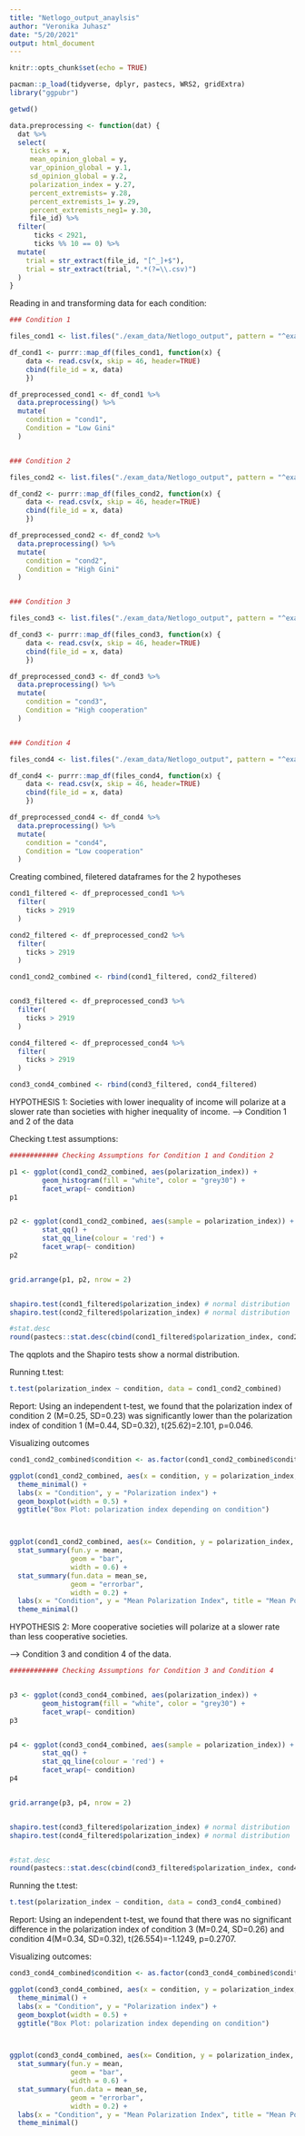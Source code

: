 ```yaml
---
title: "Netlogo_output_anaylsis"
author: "Veronika Juhasz"
date: "5/20/2021"
output: html_document
---
```



```r
knitr::opts_chunk$set(echo = TRUE)

pacman::p_load(tidyverse, dplyr, pastecs, WRS2, gridExtra)
library("ggpubr")

getwd()

```



```r


data.preprocessing <- function(dat) {
  dat %>% 
  select(
     ticks = x,
     mean_opinion_global = y,
     var_opinion_global = y.1,
     sd_opinion_global = y.2,
     polarization_index = y.27,
     percent_extremists= y.28,
     percent_extremists_1= y.29,
     percent_extremists_neg1= y.30,
     file_id) %>% 
  filter(
      ticks < 2921,
      ticks %% 10 == 0) %>% 
  mutate(
    trial = str_extract(file_id, "[^_]+$"),
    trial = str_extract(trial, ".*(?=\\.csv)")
  )
}

```



Reading in and transforming data for each condition:

```r

### Condition 1

files_cond1 <- list.files("./exam_data/Netlogo_output", pattern = "^exam_v15 Super combined plot_cond1.*?\\.csv", full.names = TRUE, recursive = T)

df_cond1 <- purrr::map_df(files_cond1, function(x) {
	data <- read.csv(x, skip = 46, header=TRUE)
	cbind(file_id = x, data)
	})

df_preprocessed_cond1 <- df_cond1 %>% 
  data.preprocessing() %>% 
  mutate(
    condition = "cond1",
    Condition = "Low Gini"
  )


### Condition 2

files_cond2 <- list.files("./exam_data/Netlogo_output", pattern = "^exam_v15 Super combined plot_cond2.*?\\.csv", full.names = TRUE, recursive = T)

df_cond2 <- purrr::map_df(files_cond2, function(x) {
	data <- read.csv(x, skip = 46, header=TRUE)
	cbind(file_id = x, data)
	})

df_preprocessed_cond2 <- df_cond2 %>% 
  data.preprocessing() %>% 
  mutate(
    condition = "cond2",
    Condition = "High Gini"
  )


### Condition 3

files_cond3 <- list.files("./exam_data/Netlogo_output", pattern = "^exam_v15 Super combined plot_cond3.*?\\.csv", full.names = TRUE, recursive = T)

df_cond3 <- purrr::map_df(files_cond3, function(x) {
	data <- read.csv(x, skip = 46, header=TRUE)
	cbind(file_id = x, data)
	})

df_preprocessed_cond3 <- df_cond3 %>% 
  data.preprocessing() %>% 
  mutate(
    condition = "cond3",
    Condition = "High cooperation"
  )


### Condition 4

files_cond4 <- list.files("./exam_data/Netlogo_output", pattern = "^exam_v15 Super combined plot_cond4.*?\\.csv", full.names = TRUE, recursive = T)

df_cond4 <- purrr::map_df(files_cond4, function(x) {
	data <- read.csv(x, skip = 46, header=TRUE)
	cbind(file_id = x, data)
	})

df_preprocessed_cond4 <- df_cond4 %>% 
  data.preprocessing() %>% 
  mutate(
    condition = "cond4",
    Condition = "Low cooperation"
  )


```


Creating combined, filetered dataframes for the 2 hypotheses

```r

cond1_filtered <- df_preprocessed_cond1 %>% 
  filter(
    ticks > 2919
  )

cond2_filtered <- df_preprocessed_cond2 %>% 
  filter(
    ticks > 2919
  )

cond1_cond2_combined <- rbind(cond1_filtered, cond2_filtered)


cond3_filtered <- df_preprocessed_cond3 %>% 
  filter(
    ticks > 2919
  )

cond4_filtered <- df_preprocessed_cond4 %>% 
  filter(
    ticks > 2919
  )

cond3_cond4_combined <- rbind(cond3_filtered, cond4_filtered)
```



HYPOTHESIS 1: Societies with lower inequality of income will polarize at a slower rate than societies with higher inequality of income.
--> Condition 1 and 2 of the data


Checking t.test assumptions:

```r

############ Checking Assumptions for Condition 1 and Condition 2

p1 <- ggplot(cond1_cond2_combined, aes(polarization_index)) +
        geom_histogram(fill = "white", color = "grey30") +
        facet_wrap(~ condition)
p1


p2 <- ggplot(cond1_cond2_combined, aes(sample = polarization_index)) +
        stat_qq() +
        stat_qq_line(colour = 'red') +
        facet_wrap(~ condition)
p2


grid.arrange(p1, p2, nrow = 2)


shapiro.test(cond1_filtered$polarization_index) # normal distribution
shapiro.test(cond2_filtered$polarization_index) # normal distribution

#stat.desc
round(pastecs::stat.desc(cbind(cond1_filtered$polarization_index, cond2_filtered$polarization_index), basic = FALSE, norm = TRUE), digits = 2)

```

The qqplots and the Shapiro tests show a normal distribution.


Running t.test:

```r
t.test(polarization_index ~ condition, data = cond1_cond2_combined)

```


Report: Using an independent t-test, we found that the polarization index of condition 2 (M=0.25, SD=0.23) was significantly lower than the polarization index of condition 1 (M=0.44, SD=0.32), t(25.62)=2.101, p=0.046. 



Visualizing outcomes

```r
cond1_cond2_combined$condition <- as.factor(cond1_cond2_combined$condition)

ggplot(cond1_cond2_combined, aes(x = condition, y = polarization_index, colour = condition)) +
  theme_minimal() +
  labs(x = "Condition", y = "Polarization index") +
  geom_boxplot(width = 0.5) +
  ggtitle("Box Plot: polarization index depending on condition")



ggplot(cond1_cond2_combined, aes(x= Condition, y = polarization_index, fill = Condition)) +
  stat_summary(fun.y = mean,
               geom = "bar",
               width = 0.6) +
  stat_summary(fun.data = mean_se,
               geom = "errorbar",
               width = 0.2) +
  labs(x = "Condition", y = "Mean Polarization Index", title = "Mean Polarization Index with SE Error Bars" ) +
  theme_minimal()

```







HYPOTHESIS 2: More cooperative societies will polarize at a slower rate than less cooperative societies.

--> Condition 3 and condition 4 of the data.

```r

############ Checking Assumptions for Condition 3 and Condition 4


p3 <- ggplot(cond3_cond4_combined, aes(polarization_index)) +
        geom_histogram(fill = "white", color = "grey30") +
        facet_wrap(~ condition)
p3


p4 <- ggplot(cond3_cond4_combined, aes(sample = polarization_index)) +
        stat_qq() +
        stat_qq_line(colour = 'red') +
        facet_wrap(~ condition)
p4


grid.arrange(p3, p4, nrow = 2)


shapiro.test(cond3_filtered$polarization_index) # normal distribution
shapiro.test(cond4_filtered$polarization_index) # normal distribution


#stat.desc
round(pastecs::stat.desc(cbind(cond3_filtered$polarization_index, cond4_filtered$polarization_index), basic = FALSE, norm = TRUE), digits = 2)

```


Running the t.test:

```r
t.test(polarization_index ~ condition, data = cond3_cond4_combined)

```

Report: Using an independent t-test, we found that there was no significant difference in the polarization index of condition 3 (M=0.24, SD=0.26) and condition 4(M=0.34, SD=0.32), t(26.554)=-1.1249, p=0.2707. 


Visualizing outcomes:

```r

cond3_cond4_combined$condition <- as.factor(cond3_cond4_combined$condition)

ggplot(cond3_cond4_combined, aes(x = condition, y = polarization_index, colour = condition)) +
  theme_minimal() +
  labs(x = "Condition", y = "Polarization index") +
  geom_boxplot(width = 0.5) +
  ggtitle("Box Plot: polarization index depending on condition")



ggplot(cond3_cond4_combined, aes(x= Condition, y = polarization_index, fill = Condition)) +
  stat_summary(fun.y = mean,
               geom = "bar",
               width = 0.6) +
  stat_summary(fun.data = mean_se,
               geom = "errorbar",
               width = 0.2) +
  labs(x = "Condition", y = "Mean Polarization Index", title = "Mean Polarization Index with SE Error Bars" )+
  theme_minimal()


```